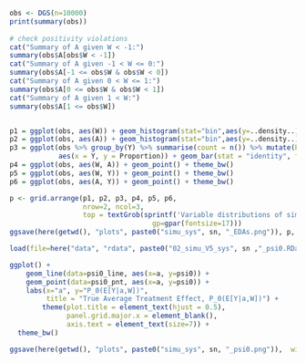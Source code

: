 
```r
obs <- DGS(n=10000)
print(summary(obs))
  
# check positivity violations
cat("Summary of A given W < -1:")
summary(obs$A[obs$W < -1])
cat("Summary of A given -1 < W <= 0:")
summary(obs$A[-1 <= obs$W & obs$W < 0])
cat("Summary of A given 0 < W <= 1:")
summary(obs$A[0 <= obs$W & obs$W < 1])
cat("Summary of A given 1 < W:")
summary(obs$A[1 <= obs$W])


p1 = ggplot(obs, aes(W)) + geom_histogram(stat="bin",aes(y=..density..), color='lightyellow', fill='lightyellow') + geom_density(lwd=1) + theme_bw() + labs(y='Density')
p2 = ggplot(obs, aes(A)) + geom_histogram(stat="bin",aes(y=..density..), color='lightyellow', fill='lightyellow') + geom_density(lwd=1) + theme_bw() + labs(y='Density')
p3 = ggplot(obs %>% group_by(Y) %>% summarise(count = n()) %>% mutate(Proportion = count / 10000), 
            aes(x = Y, y = Proportion)) + geom_bar(stat = "identity", fill='lightyellow', color='grey') + theme_bw()
p4 = ggplot(obs, aes(W, A)) + geom_point() + theme_bw()
p5 = ggplot(obs, aes(W, Y)) + geom_point() + theme_bw()
p6 = ggplot(obs, aes(A, Y)) + geom_point() + theme_bw()

p <- grid.arrange(p1, p2, p3, p4, p5, p6, 
                  nrow=2, ncol=3,
                  top = textGrob(sprintf('Variable distributions of simulation %i', sn), 
                                   gp=gpar(fontsize=17)))
ggsave(here(getwd(), "plots", paste0("simu_sys", sn, "_EDAs.png")), p, width = 10, height = 6, dpi = 1000)
```


```r
load(file=here("data", "rdata", paste0("02_simu_V5_sys", sn ,"_psi0.RData")))

ggplot() +
    geom_line(data=psi0_line, aes(x=a, y=psi0)) + 
    geom_point(data=psi0_pnt, aes(x=a, y=psi0)) + 
    labs(x="a", y="P_0(E[Y|a,W])",
         title = "True Average Treatment Effect, P_0(E[Y|a,W])") +
        theme(plot.title = element_text(hjust = 0.5),
              panel.grid.major.x = element_blank(),
              axis.text = element_text(size=7)) +
  theme_bw()

ggsave(here(getwd(), "plots", paste0("simu_sys", sn, "_psi0.png")),  width = 5, height = 4, dpi = 1000)

```


<!-- ## n = 200 -->
<!-- ```{r} -->
<!-- nn=200 -->
<!-- ``` -->

<!-- ```{r} -->
<!-- load(here("data", "rdata", paste0("02_simu_V5_sys", sn, "_", nn, ".RData"))) -->


<!-- cv_lambda = unique(results$result_summary$lambda[results$result_summary$method == 'CV']) -->
<!-- u_g_lambda = unique(results$result_summary$lambda[results$result_summary$method == 'U_G']) -->
<!-- u_g_scaler = unique(results$result_summary$lambda_scaler[results$result_summary$method == 'U_G']) -->

<!-- eval_points = seq(0,5,0.5) -->
<!-- u_l_lambdas = rep(NA, length(eval_points)) -->
<!-- u_l_scalers = rep(NA, length(eval_points)) -->

<!-- for (i in 1:length(eval_points)) { -->
<!--   u_l_lambdas[i] = unique(results$result_summary$lambda[results$result_summary$method == 'U_L' & results$result_summary$a == eval_points[i]]) -->
<!--   u_l_scalers[i] = unique(results$result_summary$lambda_scaler[results$result_summary$method == 'U_L' & results$result_summary$a == eval_points[i]]) -->
<!-- } -->

<!-- cat(sprintf(' The average lambda of CV-HAL: %0.4f (= 1 * lambda_CV )', cv_lambda)) -->
<!-- cat(sprintf(' The average lambda of globally undersmoothed HAL: %0.4f (= %0.4f * lambda_CV )', u_g_lambda, u_g_scaler)) -->
<!-- cat(paste0(' The average lambdatime of locally undersmoothed HAL:',  -->
<!--            '       ', paste0(round(u_l_lambdas, 4), collapse = ", "), -->
<!--            '   (= [', paste0(round(u_l_scalers, 4), collapse = ", "), '] * lambda_CV')) -->

<!-- cat(sprintf(' The average fitting time for CV-HAL: %0.4f seconds', mean(results$result_summary$hal_fit_time[results$result_summary$method=='CV']))) -->
<!-- cat(sprintf(' The average fitting time for globally undersmoothed HAL: %0.4f seconds', mean(results$result_summary$hal_fit_time[results$result_summary$method=='U_G']))) -->
<!-- cat(sprintf(' The average fitting time for locally undersmoothed HAL: %0.4f seconds', mean(results$result_summary$hal_fit_time[results$result_summary$method=='U_L']))) -->


<!-- ``` -->

<!-- ```{r fig.height=9, fig.width=9} -->
<!-- p <- plot_performences_cv_u_gl_alla(df = results$result_summary, save_plot = here(getwd(), "plots", paste0("simu_sys", sn, "_n", n, "_performences.png"))) -->
<!-- ``` -->

<!-- ```{r fig.height=4, fig.width=12} -->
<!-- p <- estimation_qqplot_cv_u_gl_alla(results_list = results, save_plot = here(getwd(), "plots", paste0("simu_sys", sn, "_n", n, "_QQplots.png"))) -->
<!-- plot(p) -->
<!-- ``` -->


<!-- ## n = 500 -->
<!-- ```{r} -->
<!-- nn=500 -->
<!-- ``` -->

<!-- ```{r} -->
<!-- load(here("data", "rdata", paste0("02_simu_V5_sys", sn, "_", nn, ".RData"))) -->


<!-- cv_lambda = unique(results$result_summary$lambda[results$result_summary$method == 'CV']) -->
<!-- u_g_lambda = unique(results$result_summary$lambda[results$result_summary$method == 'U_G']) -->
<!-- u_g_scaler = unique(results$result_summary$lambda_scaler[results$result_summary$method == 'U_G']) -->

<!-- eval_points = seq(0,5,0.5) -->
<!-- u_l_lambdas = rep(NA, length(eval_points)) -->
<!-- u_l_scalers = rep(NA, length(eval_points)) -->
<!-- for (i in 1:length(eval_points)) { -->
<!--   u_l_lambdas[i] = unique(results$result_summary$lambda[results$result_summary$method == 'U_L' & results$result_summary$a == eval_points[i]]) -->
<!--   u_l_scalers[i] = unique(results$result_summary$lambda_scaler[results$result_summary$method == 'U_L' & results$result_summary$a == eval_points[i]]) -->
<!-- } -->

<!-- cat(sprintf(' The average lambda of CV-HAL: %0.4f (= 1 * lambda_CV )', cv_lambda)) -->
<!-- cat(sprintf(' The average lambda of globally undersmoothed HAL: %0.4f (= %0.4f * lambda_CV )', u_g_lambda, u_g_scaler)) -->
<!-- cat(paste0(' The average lambdatime of locally undersmoothed HAL:',  -->
<!--            '       ', paste0(round(u_l_lambdas, 4), collapse = ", "), -->
<!--            '   (= [', paste0(round(u_l_scalers, 4), collapse = ", "), '] * lambda_CV')) -->

<!-- cat(sprintf(' The average fitting time for CV-HAL: %0.4f seconds', mean(results$result_summary$hal_fit_time[results$result_summary$method=='CV']))) -->
<!-- cat(sprintf(' The average fitting time for globally undersmoothed HAL: %0.4f seconds', mean(results$result_summary$hal_fit_time[results$result_summary$method=='U_G']))) -->
<!-- cat(sprintf(' The average fitting time for locally undersmoothed HAL: %0.4f seconds', mean(results$result_summary$hal_fit_time[results$result_summary$method=='U_L']))) -->


<!-- ``` -->

<!-- ```{r fig.height=9, fig.width=9} -->
<!-- p <- plot_performences_cv_u_gl_alla(df = results$result_summary, save_plot = here(getwd(), "plots", paste0("simu_sys", sn, "_n", n, "_performences.png"))) -->
<!-- ``` -->

<!-- ```{r fig.height=4, fig.width=12} -->
<!-- p <- estimation_qqplot_cv_u_gl_alla(results_list = results, save_plot = here(getwd(), "plots", paste0("simu_sys", sn, "_n", n, "_QQplots.png"))) -->
<!-- plot(p) -->
<!-- ``` -->


<!-- ## n = 1000 -->
<!-- ```{r} -->
<!-- nn=1000 -->
<!-- ``` -->

<!-- ```{r} -->
<!-- load(here("data", "rdata", paste0("02_simu_V5_sys", sn, "_", nn, ".RData"))) -->


<!-- cv_lambda = unique(results$result_summary$lambda[results$result_summary$method == 'CV']) -->
<!-- u_g_lambda = unique(results$result_summary$lambda[results$result_summary$method == 'U_G']) -->
<!-- u_g_scaler = unique(results$result_summary$lambda_scaler[results$result_summary$method == 'U_G']) -->

<!-- eval_points = seq(0,5,0.5) -->
<!-- u_l_lambdas = rep(NA, length(eval_points)) -->
<!-- u_l_scalers = rep(NA, length(eval_points)) -->
<!-- for (i in 1:length(eval_points)) { -->
<!--   u_l_lambdas[i] = unique(results$result_summary$lambda[results$result_summary$method == 'U_L' & results$result_summary$a == eval_points[i]]) -->
<!--   u_l_scalers[i] = unique(results$result_summary$lambda_scaler[results$result_summary$method == 'U_L' & results$result_summary$a == eval_points[i]]) -->
<!-- } -->

<!-- cat(sprintf(' The average lambda of CV-HAL: %0.4f (= 1 * lambda_CV )', cv_lambda)) -->
<!-- cat(sprintf(' The average lambda of globally undersmoothed HAL: %0.4f (= %0.4f * lambda_CV )', u_g_lambda, u_g_scaler)) -->
<!-- cat(paste0(' The average lambdatime of locally undersmoothed HAL:',  -->
<!--            '       ', paste0(round(u_l_lambdas, 4), collapse = ", "), -->
<!--            '   (= [', paste0(round(u_l_scalers, 4), collapse = ", "), '] * lambda_CV')) -->

<!-- cat(sprintf(' The average fitting time for CV-HAL: %0.4f seconds', mean(results$result_summary$hal_fit_time[results$result_summary$method=='CV']))) -->
<!-- cat(sprintf(' The average fitting time for globally undersmoothed HAL: %0.4f seconds', mean(results$result_summary$hal_fit_time[results$result_summary$method=='U_G']))) -->
<!-- cat(sprintf(' The average fitting time for locally undersmoothed HAL: %0.4f seconds', mean(results$result_summary$hal_fit_time[results$result_summary$method=='U_L']))) -->


<!-- ``` -->

<!-- ```{r fig.height=9, fig.width=9} -->
<!-- p <- plot_performences_cv_u_gl_alla(df = results$result_summary, save_plot = here(getwd(), "plots", paste0("simu_sys", sn, "_n", n, "_performences.png"))) -->
<!-- ``` -->

<!-- ```{r fig.height=4, fig.width=12} -->
<!-- p <- estimation_qqplot_cv_u_gl_alla(results_list = results, save_plot = here(getwd(), "plots", paste0("simu_sys", sn, "_n", n, "_QQplots.png"))) -->
<!-- plot(p) -->
<!-- ``` -->

